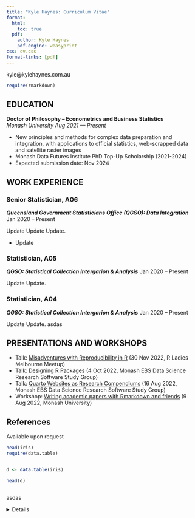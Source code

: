 ```yaml
---
title: "Kyle Haynes: Curriculum Vitae"
format:
  html:
    toc: true
  pdf:
    author: Kyle Haynes
    pdf-engine: weasyprint
css: cv.css
format-links: [pdf]
---
```


::: {.print-only .contact-block}
kyle@kylehaynes.com.au
:::

```r
require(rmarkdown)

```

## EDUCATION

**Doctor of Philosophy -- Econometrics and Business Statistics** <br> *Monash University* [*Aug 2021 --- Present*]{.cvdate}

-   New principles and methods for complex data preparation and integration, with applications to official statistics, web-scrapped data and satellite raster images
-   Monash Data Futures Institute PhD Top-Up Scholarship (2021-2024)
-   Expected submission date: Nov 2024

## WORK EXPERIENCE{style="page-break-before: always"}

### Senior Statistician, A06

***Queensland Government Statisticians Office (QGSO): Data Integration*** [Jan 2020 -- Present]{.cvdate}

Update Update Update.

-   Update


### Statistician, A05

***QGSO: Statistical Collection Intergarion & Analysis*** [Jan 2020 -- Present]{.cvdate}

Update Update.

### Statistician, A04

***QGSO: Statistical Collection Intergarion & Analysis*** [Jan 2020 -- Present]{.cvdate}

Update Update. asdas


::: {.no-print}
## PRESENTATIONS AND WORKSHOPS

-   Talk: [Misadventures with Reproducibility in R](https://github.com/cynthiahqy/rladies-2022-11) (30 Nov 2022, R Ladies Melbourne Meetup)
-   Talk: [Designing R Packages](https://github.com/cynthiahqy/design-r-magic_2022-10) (4 Oct 2022, Monash EBS Data Science Research Software Study Group)
-   Talk: [Quarto Websites as Research Compendiums](https://github.com/cynthiahqy/quarto-wiki-template) (16 Aug 2022, Monash EBS Data Science Research Software Study Group)
-   Workshop: [Writing academic papers with Rmarkdown and friends](https://www.cynthiahqy.com/posts/r-markdown-and-friends/) (9 Aug 2022, Monash University)
:::


::: {.print-only}
## References
Available upon request
:::


```r
head(iris)
require(data.table)


d <- data.table(iris)

head(d)



```

asdas 

<details>
asdas
</details>
